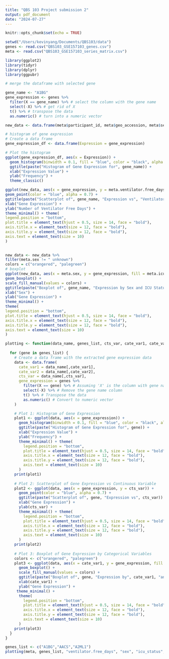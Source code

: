 ```yaml
---
title: "QBS 103 Project submission 2"
output: pdf_document
date: "2024-07-27"
---
```


```r
knitr::opts_chunk$set(echo = TRUE)
```

```r
setwd("/Users/kevinyang/Documents/QBS103/data")
genes <- read.csv("QBS103_GSE157103_genes.csv")
meta <- read.csv("QBS103_GSE157103_series_matrix.csv")
```
```r
library(ggplot2)
library(tidyr)
library(dplyr)
library(ggpubr)
```


```r
# merge the dataframe with selected gene

gene_name <- "A1BG"
gene_expression <- genes %>% 
  filter(X == gene_name) %>% # select the column with the gene name
  select(-X) %>% # get rid of X
  t() %>% # transpose the data
  as.numeric() # turn into a numeric vector 

new_data <- data.frame(meta$participant_id, meta$geo_accession, meta$sex, meta$icu_status, meta$ventilator.free_days, gene_expression)
```

```r
# histogram of gene expression
# Create a data frame
gene_expression_df <- data.frame(Expression = gene_expression)

# Plot the histogram
ggplot(gene_expression_df, aes(x = Expression)) +
  geom_histogram(binwidth = 0.1, fill = "blue", color = "black", alpha = 0.7) +
  ggtitle(paste("Histogram of Gene Expression for", gene_name)) +
  xlab("Expression Value") +
  ylab("Frequency") +
  theme_classic()
```

```r
ggplot(new_data, aes(x = gene_expression, y = meta.ventilator.free_days)) +
geom_point(color = "blue", alpha = 0.7) +
ggtitle(paste("Scatterplot of", gene_name, "Expression vs", "Ventilator Free Days")) +
xlab("Gene Expression") +
ylab("Number of Ventilator Free Days") +
theme_minimal() + theme(
legend.position = "bottom",
plot.title = element_text(hjust = 0.5, size = 14, face = "bold"),
axis.title.x = element_text(size = 12, face = "bold"),
axis.title.y = element_text(size = 12, face = "bold"),
axis.text = element_text(size = 10)
)
  
```
```r
new_data <- new_data %>%
filter(meta.sex != " unknown")
colors = c("orangered", "palegreen")
# boxplot
ggplot(new_data, aes(x = meta.sex, y = gene_expression, fill = meta.icu_status)) +
geom_boxplot() +
scale_fill_manual(values = colors) +
ggtitle(paste("Boxplot of", gene_name, "Expression by Sex and ICU Status")) +
xlab("Sex") +
ylab("Gene Expression") +
theme_minimal() +
theme(
legend.position = "bottom",
plot.title = element_text(hjust = 0.5, size = 14, face = "bold"),
axis.title.x = element_text(size = 12, face = "bold"),
axis.title.y = element_text(size = 12, face = "bold"),
axis.text = element_text(size = 10)
)
```

```r
plotting <- function(data_name, genes_list, cts_var, cate_var1, cate_var2, genes) {
  
  for (gene in genes_list) {
    # Create a data frame with the extracted gene expression data
    data <- data.frame(
      cate_var1 = data_name[,cate_var1],
      cate_var2 = data_name[,cate_var2],
      cts_var = data_name[,cts_var],
      gene_expression = genes %>% 
        filter(X == gene) %>% # Assuming 'X' is the column with gene names
        select(-X) %>% # Remove the gene name column
        t() %>% # Transpose the data
        as.numeric() # Convert to numeric vector
    )

    # Plot 1: Histogram of Gene Expression
    plot1 <- ggplot(data, aes(x = gene_expression)) +
      geom_histogram(binwidth = 0.1, fill = "blue", color = "black", alpha = 0.7) +
      ggtitle(paste("Histogram of Gene Expression for", gene)) +
      xlab("Expression Value") +
      ylab("Frequency") +
      theme_minimal() + theme(
        legend.position = "bottom",
        plot.title = element_text(hjust = 0.5, size = 14, face = "bold"),
        axis.title.x = element_text(size = 12, face = "bold"),
        axis.title.y = element_text(size = 12, face = "bold"),
        axis.text = element_text(size = 10)
      )
    print(plot1)
    
    # Plot 2: Scatterplot of Gene Expression vs Continuous Variable
    plot2 <- ggplot(data, aes(x = gene_expression, y = cts_var)) +
      geom_point(color = "blue", alpha = 0.7) +
      ggtitle(paste("Scatterplot of", gene, "Expression vs", cts_var)) +
      xlab("Gene Expression") +
      ylab(cts_var) +
      theme_minimal() + theme(
        legend.position = "bottom",
        plot.title = element_text(hjust = 0.5, size = 14, face = "bold"),
        axis.title.x = element_text(size = 12, face = "bold"),
        axis.title.y = element_text(size = 12, face = "bold"),
        axis.text = element_text(size = 10)
      )
    print(plot2)
    
    # Plot 3: Boxplot of Gene Expression by Categorical Variables
    colors <- c("orangered", "palegreen")
    plot3 <- ggplot(data, aes(x = cate_var1, y = gene_expression, fill = cate_var2)) +
      geom_boxplot() +
      scale_fill_manual(values = colors) + 
      ggtitle(paste("Boxplot of", gene, "Expression by", cate_var1, "and", cate_var2)) +
      xlab(cate_var1) +
      ylab("Gene Expression") +
     theme_minimal() +
      theme(
        legend.position = "bottom",
        plot.title = element_text(hjust = 0.5, size = 14, face = "bold"),
        axis.title.x = element_text(size = 12, face = "bold"),
        axis.title.y = element_text(size = 12, face = "bold"),
        axis.text = element_text(size = 10)
      )
    print(plot3)
  }
}

genes_list <- c("A1BG","AACS","A2ML1")
plotting(meta, genes_list, "ventilator.free_days", "sex", "icu_status", genes)
```


